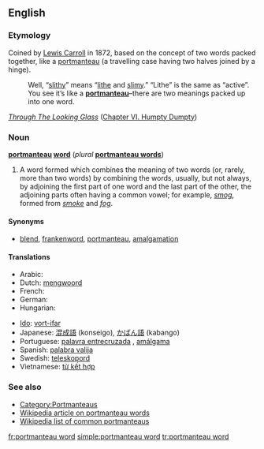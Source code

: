 ==English==

===Etymology===
Coined by [[w:Lewis Carroll|Lewis Carroll]] in 1872, based on the concept of two words packed together, like a [[portmanteau]] (a travelling case having two halves joined by a hinge).
:Well, “[[slithy]]” means “[[lithe]] and [[slimy]].” “Lithe” is the same as “active”. You see it’s like a '''[[portmanteau]]'''–there are two meanings packed up into one word.
''[[s:Through The Looking Glass (And What Alice Found There)|Through The Looking Glass]]'' ([[s:Through the Looking Glass (And What Alice Found There)/Chapter VI|Chapter VI. Humpty Dumpty]])

===Noun===
'''[[portmanteau]] [[word]]''' (''plural'' '''[[portmanteau words]]''')

# {{linguistics}}  A word formed which combines the meaning of two words (or, rarely, more than two words) by combining the words, usually, but not always, by adjoining the first part of one word and the last part of the other, the adjoining parts often having a common vowel; for example, ''[[smog]]'', formed from ''[[smoke]]'' and ''[[fog]]''.

====Synonyms====
* [[blend]], [[frankenword]], [[portmanteau]], [[amalgamation]]
<!--

====Quotations====
This is a bad example, as "multiculturalism" is not a portmanteau word as we have defined it above. - Paul G
#:* '''1995''' "[[Multiculturalism]]" is a [[portmanteau word]], containing in its [[definition]] and its [[resonance]] [[connotation]]s as many [[concept]]s as a suitcase does socks - Michael Cart, ''From Romance to Realism'', page 110.
-->

====Translations====
{{trans-top|a word formed which combines the meaning of two words}}
* Arabic: {{Arab|[[كلمة منحوتة من كلمتين]]}} {{f}}
* Dutch: [[mengwoord]] {{n}}
* French: {{t+|fr|mot-valise|m}}
* German: {{t+|de|Kofferwort|n}}
* Hungarian: {{t|hu|vegyülékszó}}
{{trans-mid}}
* [[Ido]]: [[vort-ifar]]
* Japanese: [[混成語]] (konseigo), [[かばん語]] (kabango)
* Portuguese: [[palavra entrecruzada]] {{f}}, [[amálgama]] {{f}}
* Spanish: [[palabra valija]] {{f}}
* Swedish: [[teleskopord]] {{n}}
* Vietnamese: [[từ kết hợp]] <!-- This literal translation back into English belongs on the Vietnamese page (''literally: "combined word"'') -->
{{trans-bottom}}

===See also===
* [[:Category:Portmanteaus|Category:Portmanteaus]]
* [[w:Portmanteau|Wikipedia article on portmanteau words]]
* [[w:List of portmanteaus|Wikipedia list of common portmanteaus]]

[[fr:portmanteau word]]
[[simple:portmanteau word]]
[[tr:portmanteau word]]